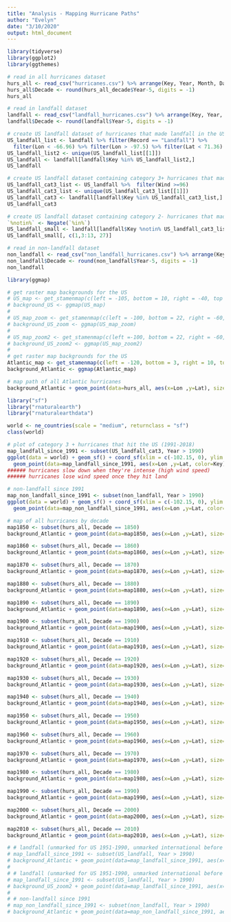 ```yaml
---
title: "Analysis - Mapping Hurricane Paths"
author: "Evelyn"
date: "3/10/2020"
output: html_document
---
```


```r
library(tidyverse)
library(ggplot2)
library(ggthemes)
```

```r
# read in all hurricanes dataset
hurs_all <- read_csv("hurricanes.csv") %>% arrange(Key, Year, Month, Day, Hour)
hurs_all$Decade <- round(hurs_all_decade$Year-5, digits = -1)
hurs_all

# read in landfall dataset
landfall <- read_csv("landfall_hurricanes.csv") %>% arrange(Key, Year, Month, Day, Hour)
landfall$Decade <- round(landfall$Year-5, digits = -1)

# create US landfall dataset of hurricanes that made landfall in the US
US_landfall_list <- landfall %>% filter(Record == "Landfall") %>%
  filter(Lon < -66.96) %>% filter(Lon > -97.5) %>% filter(Lat < 71.36) %>% filter(Lat > 24.5) 
US_landfall_list2 <- unique(US_landfall_list[[1]])
US_landfall <- landfall[landfall$Key %in% US_landfall_list2,]
US_landfall

# create US landfall dataset containing category 3+ hurricanes that made landfall in the US
US_landfall_cat3_list <- US_landfall %>%  filter(Wind >=96)
US_landfall_cat3_list <- unique(US_landfall_cat3_list[[1]])
US_landfall_cat3 <- landfall[landfall$Key %in% US_landfall_cat3_list,]
US_landfall_cat3

# create US landfall dataset containing category 2- hurricanes that made landfall in the US
`%notin%` <- Negate(`%in%`)
US_landfall_small <- landfall[landfall$Key %notin% US_landfall_cat3_list,]
US_landfall_small[, c(1,3:13, 27)]

# read in non-landfall dataset
non_landfall <- read_csv("non_landfall_hurricanes.csv") %>% arrange(Key, Year, Month, Day, Hour)
non_landfall$Decade <- round(non_landfall$Year-5, digits = -1)
non_landfall
```

```r
library(ggmap)

# get raster map backgrounds for the US 
# US_map <- get_stamenmap(c(left = -105, bottom = 10, right = -40, top = 50), zoom = 4, maptype="watercolor")
# background_US <- ggmap(US_map)
# 
# US_map_zoom <- get_stamenmap(c(left = -100, bottom = 22, right = -60, top = 45), zoom = 5, maptype="watercolor")
# background_US_zoom <- ggmap(US_map_zoom)
# 
# US_map_zoom2 <- get_stamenmap(c(left =-100, bottom = 22, right = -60, top = 45), zoom = 5, maptype="toner-background")
# background_US_zoom2 <- ggmap(US_map_zoom2)
# 
# get raster map backgrounds for the US 
Atlantic_map <- get_stamenmap(c(left = -120, bottom = 3, right = 10, top = 70), zoom = 3, maptype="watercolor")
background_Atlantic <- ggmap(Atlantic_map)
```

```r
# map path of all Atlantic hurricanes
background_Atlantic + geom_point(data=hurs_all, aes(x=Lon ,y=Lat), size=hurs_all$Wind/100, alpha=0.6, color="blue") + labs(title="All Atlantic Hurricanes 1851-2018") + theme_void() + theme(plot.title = element_text(colour = "dark orange", size = 30), panel.border = element_rect(colour = "grey", fill=NA, size=4))
```

```r
library("sf")
library("rnaturalearth")
library("rnaturalearthdata")

world <- ne_countries(scale = "medium", returnclass = "sf")
class(world)

# plot of category 3 + hurricanes that hit the US (1991-2018)
map_landfall_since_1991 <- subset(US_landfall_cat3, Year > 1990)
ggplot(data = world) + geom_sf() + coord_sf(xlim = c(-102.15, 0), ylim = c(5, 60), expand = FALSE) +
  geom_point(data=map_landfall_since_1991, aes(x=Lon ,y=Lat, color=Key), size=map_landfall_since_1991$Wind/50, alpha=0.7) + labs(title="Category 3+ Hurricanes that Hit the US (1991-2018)") + theme_void() + theme(legend.position = "none", plot.title = element_text(colour = "dark orange", size = 30), panel.border = element_rect(colour = "grey", fill=NA, size=4))
###### hurricanes slow down when they're intense (high wind speed)
###### hurricanes lose wind speed once they hit land

# non-landfall since 1991
map_non_landfall_since_1991 <- subset(non_landfall, Year > 1990)
ggplot(data = world) + geom_sf() + coord_sf(xlim = c(-102.15, 0), ylim = c(5, 60), expand = FALSE) +
  geom_point(data=map_non_landfall_since_1991, aes(x=Lon ,y=Lat, color=Key), size=map_non_landfall_since_1991$Wind/50, alpha=0.7) + labs(title="Atlantic Hurricanes Never Making Landfall (1991-2018)") + theme_void() + theme(legend.position = "none", plot.title = element_text(colour = "dark orange", size = 30), panel.border = element_rect(colour = "grey", fill=NA, size=4))
```


```r
# map of all hurricanes by decade
map1850 <- subset(hurs_all, Decade == 1850)
background_Atlantic + geom_point(data=map1850, aes(x=Lon ,y=Lat), size=map1850$Wind/200, alpha=map1850$Wind/80, color="darkblue") + labs(title="Atlantic Hurricanes 1851-1859") + theme_void() + theme(plot.title = element_text(colour = "dark orange", size = 20), panel.border = element_rect(colour = "grey", fill=NA, size=3))

map1860 <- subset(hurs_all, Decade == 1860)
background_Atlantic + geom_point(data=map1860, aes(x=Lon ,y=Lat), size=map1860$Wind/200, alpha=map1860$Wind/80, color="darkblue") + labs(title="Atlantic Hurricanes 1860-1869") + theme_void() + theme(plot.title = element_text(colour = "dark orange", size = 20), panel.border = element_rect(colour = "grey", fill=NA, size=3))

map1870 <- subset(hurs_all, Decade == 1870)
background_Atlantic + geom_point(data=map1870, aes(x=Lon ,y=Lat), size=map1870$Wind/200, alpha=map1870$Wind/80, color="darkblue") + labs(title="Atlantic Hurricanes 1870-1879") + theme_void() + theme(plot.title = element_text(colour = "dark orange", size = 20), panel.border = element_rect(colour = "grey", fill=NA, size=3))

map1880 <- subset(hurs_all, Decade == 1880)
background_Atlantic + geom_point(data=map1880, aes(x=Lon ,y=Lat), size=map1880$Wind/200, alpha=map1880$Wind/80, color="darkblue") + labs(title="Atlantic Hurricanes 1880-1889") + theme_void() + theme(plot.title = element_text(colour = "dark orange", size = 20), panel.border = element_rect(colour = "grey", fill=NA, size=3))

map1890 <- subset(hurs_all, Decade == 1890)
background_Atlantic + geom_point(data=map1890, aes(x=Lon ,y=Lat), size=map1890$Wind/200, alpha=map1890$Wind/80, color="darkblue") + labs(title="Atlantic Hurricanes 1890-1899") + theme_void() + theme(plot.title = element_text(colour = "dark orange", size = 20), panel.border = element_rect(colour = "grey", fill=NA, size=3))

map1900 <- subset(hurs_all, Decade == 1900)
background_Atlantic + geom_point(data=map1900, aes(x=Lon ,y=Lat), size=map1900$Wind/200, alpha=map1900$Wind/80, color="darkblue") + labs(title="Atlantic Hurricanes 1900-1909") + theme_void() + theme(plot.title = element_text(colour = "dark orange", size = 20), panel.border = element_rect(colour = "grey", fill=NA, size=3))

map1910 <- subset(hurs_all, Decade == 1910)
background_Atlantic + geom_point(data=map1910, aes(x=Lon ,y=Lat), size=map1910$Wind/200, alpha=map1910$Wind/80, color="darkblue") + labs(title="Atlantic Hurricanes 1910-1919") + theme_void() + theme(plot.title = element_text(colour = "dark orange", size = 20), panel.border = element_rect(colour = "grey", fill=NA, size=3))

map1920 <- subset(hurs_all, Decade == 1920)
background_Atlantic + geom_point(data=map1920, aes(x=Lon ,y=Lat), size=map1920$Wind/200, alpha=map1920$Wind/80, color="darkblue") + labs(title="Atlantic Hurricanes 1920-1929") + theme_void() + theme(plot.title = element_text(colour = "dark orange", size = 20), panel.border = element_rect(colour = "grey", fill=NA, size=3))

map1930 <- subset(hurs_all, Decade == 1930)
background_Atlantic + geom_point(data=map1930, aes(x=Lon ,y=Lat), size=map1930$Wind/200, alpha=map1930$Wind/80, color="darkblue") + labs(title="Atlantic Hurricanes 1930-1939") + theme_void() + theme(plot.title = element_text(colour = "dark orange", size = 20), panel.border = element_rect(colour = "grey", fill=NA, size=3))

map1940 <- subset(hurs_all, Decade == 1940)
background_Atlantic + geom_point(data=map1940, aes(x=Lon ,y=Lat), size=map1940$Wind/200, alpha=map1940$Wind/80, color="darkblue") + labs(title="Atlantic Hurricanes 1940-1949") + theme_void() + theme(plot.title = element_text(colour = "dark orange", size = 20), panel.border = element_rect(colour = "grey", fill=NA, size=3))

map1950 <- subset(hurs_all, Decade == 1950)
background_Atlantic + geom_point(data=map1950, aes(x=Lon ,y=Lat), size=map1950$Wind/200, alpha=map1950$Wind/80, color="darkblue") + labs(title="Atlantic Hurricanes 1950-1959") + theme_void() + theme(plot.title = element_text(colour = "dark orange", size = 20), panel.border = element_rect(colour = "grey", fill=NA, size=3))

map1960 <- subset(hurs_all, Decade == 1960)
background_Atlantic + geom_point(data=map1960, aes(x=Lon ,y=Lat), size=map1960$Wind/200, alpha=map1960$Wind/80, color="darkblue") + labs(title="Atlantic Hurricanes 1960-1969") + theme_void() + theme(plot.title = element_text(colour = "dark orange", size = 20), panel.border = element_rect(colour = "grey", fill=NA, size=3))

map1970 <- subset(hurs_all, Decade == 1970)
background_Atlantic + geom_point(data=map1970, aes(x=Lon ,y=Lat), size=map1970$Wind/200, alpha=map1970$Wind/80, color="darkblue") + labs(title="Atlantic Hurricanes 1970-1979") + theme_void() + theme(plot.title = element_text(colour = "dark orange", size = 20), panel.border = element_rect(colour = "grey", fill=NA, size=3))

map1980 <- subset(hurs_all, Decade == 1980)
background_Atlantic + geom_point(data=map1980, aes(x=Lon ,y=Lat), size=map1980$Wind/200, alpha=map1980$Wind/80, color="darkblue") + labs(title="Atlantic Hurricanes 1980-1989") + theme_void() + theme(plot.title = element_text(colour = "dark orange", size = 20), panel.border = element_rect(colour = "grey", fill=NA, size=3))

map1990 <- subset(hurs_all, Decade == 1990)
background_Atlantic + geom_point(data=map1990, aes(x=Lon ,y=Lat), size=map1990$Wind/200, alpha=map1990$Wind/80, color="darkblue") + labs(title="Atlantic Hurricanes 1990-1999") + theme_void() + theme(plot.title = element_text(colour = "dark orange", size = 20), panel.border = element_rect(colour = "grey", fill=NA, size=3))

map2000 <- subset(hurs_all, Decade == 2000)
background_Atlantic + geom_point(data=map2000, aes(x=Lon ,y=Lat), size=map2000$Wind/200, alpha=map2000$Wind/80, color="darkblue") + labs(title="Atlantic Hurricanes 2000-2009") + theme_void() + theme(plot.title = element_text(colour = "dark orange", size = 20), panel.border = element_rect(colour = "grey", fill=NA, size=3))

map2010 <- subset(hurs_all, Decade == 2010)
background_Atlantic + geom_point(data=map2010, aes(x=Lon ,y=Lat), size=map2010$Wind/200, alpha=map2010$Wind/80, color="darkblue") + labs(title="Atlantic Hurricanes 2010-2018") + theme_void() + theme(plot.title = element_text(colour = "dark orange", size = 20), panel.border = element_rect(colour = "grey", fill=NA, size=3))


```


```r

# # landfall (unmarked for US 1951-1990, unmarked international before 1991)
# map_landfall_since_1991 <- subset(US_landfall, Year > 1990)
# background_Atlantic + geom_point(data=map_landfall_since_1991, aes(x=Lon ,y=Lat), size=map_landfall_since_1991$Wind/80, alpha=map_landfall_since_1991$Wind/300, color="blue") + labs(title="Atlantic Hurricanes that Hit the US 1991-2018") + theme_void() + theme(plot.title = element_text(colour = "dark orange", size = 20), panel.border = element_rect(colour = "grey", fill=NA, size=3))
# 
# # landfall (unmarked for US 1951-1990, unmarked international before 1991)
# map_landfall_since_1991 <- subset(US_landfall, Year > 1990)
# background_US_zoom2 + geom_point(data=map_landfall_since_1991, aes(x=Lon ,y=Lat, color=Key), size=map_landfall_since_1991$Wind/100, alpha=0.6) + labs(title="Atlantic Hurricanes that Hit the US 1991-2018") + theme_void() + theme(legend.position = "none", plot.title = element_text(colour = "dark orange", size = 20), panel.border = element_rect(colour = "grey", fill=NA, size=3))
#
# # non-landfall since 1991
# map_non_landfall_since_1991 <- subset(non_landfall, Year > 1990)
# background_Atlantic + geom_point(data=map_non_landfall_since_1991, aes(x=Lon ,y=Lat), size=map_non_landfall_since_1991$Wind/80, alpha=map_non_landfall_since_1991$Wind/300, color="blue") + labs(title="Atlantic Hurricanes Never Making Landfall 1991-2018") + theme_void() + theme(plot.title = element_text(colour = "dark orange", size = 20), panel.border = element_rect(colour = "grey", fill=NA, size=3))

```





